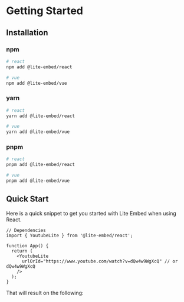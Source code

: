
# Getting Started

## Installation

### npm

```bash
# react
npm add @lite-embed/react

# vue
npm add @lite-embed/vue
```

### yarn

```bash
# react
yarn add @lite-embed/react

# vue
yarn add @lite-embed/vue
```

### pnpm

```bash
# react
pnpm add @lite-embed/react

# vue
pnpm add @lite-embed/vue
```

## Quick Start

Here is a quick snippet to get you started with Lite Embed when using React.

```tsx
// Dependencies
import { YoutubeLite } from '@lite-embed/react';

function App() {
  return (
    <YoutubeLite
      urlOrId="https://www.youtube.com/watch?v=dQw4w9WgXcQ" // or dQw4w9WgXcQ
    />
  );
}
```

That will result on the following:

<YoutubeLite urlOrId="https://www.youtube.com/watch?v=dQw4w9WgXcQ" />
